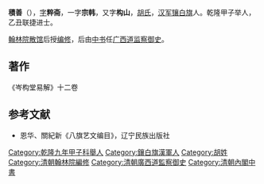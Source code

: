 '''積善'''（{{bd|？| |？}}），[[字|字]]'''粹斋'''，一字'''宗韩'''，又字'''构山'''，[[胡氏|胡氏]]，[[汉军镶白旗|汉军镶白旗]]人。乾隆甲子举人，乙丑联捷进士。

[[翰林院|翰林院]][[散馆|散馆]]后授[[编修|编修]]，后由[[中书|中书]]任[[广西道|广西道]][[监察御史|监察御史]]。

==著作==
《岑构堂易解》十二卷

==参考文献==
*恩华、關紀新《八旗艺文编目》，辽宁民族出版社

{{reflist}}
{{乾隆十年乙丑科殿試金榜}}
[[Category:乾隆九年甲子科舉人|Category:乾隆九年甲子科舉人]]
[[Category:鑲白旗漢軍人|Category:鑲白旗漢軍人]]
[[Category:胡姓|Category:胡姓]]
[[Category:清朝翰林院編修|Category:清朝翰林院編修]]
[[Category:清朝廣西道監察御史|Category:清朝廣西道監察御史]]
[[Category:清朝內閣中書|Category:清朝內閣中書]]